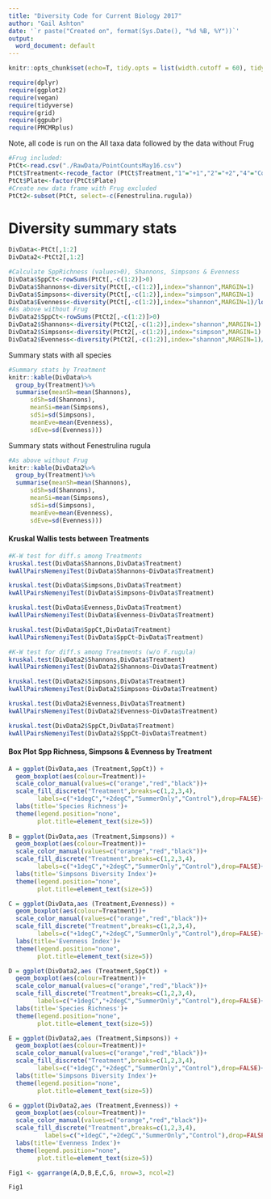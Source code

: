 ---
title: "Diversity Code for Current Biology 2017"
author: "Gail Ashton"
date: '`r paste("Created on", format(Sys.Date(), "%d %B, %Y"))`'
output:
  word_document: default
---

```{r knitr, include=F, cache=F}
knitr::opts_chunk$set(echo=T, tidy.opts = list(width.cutoff = 60), tidy = T)
```

```{r loadpackages, include=F, message=F, warning=F}
require(dplyr)
require(ggplot2)
require(vegan)
require(tidyverse)
require(grid)
require(ggpubr)
require(PMCMRplus)
```

Note, all code is run on the All taxa data followed by the data without Frug
```{r, echo=F,message=F, warning=F}
#Frug included:
PtCt<-read.csv("./RawData/PointCountsMay16.csv")
PtCt$Treatment<-recode_factor (PtCt$Treatment,"1"="+1","2"="+2","4"="Control") 
PtCt$Plate<-factor(PtCt$Plate)
#Create new data frame with Frug excluded
PtCt2<-subset(PtCt, select=-c(Fenestrulina.rugula))
```

# Diversity summary stats
```{r, echo=F,message=F, warning=F}
DivData<-PtCt[,1:2]
DivData2<-PtCt2[,1:2]

#Calculate SppRichness (values>0), Shannons, Simpsons & Evenness
DivData$SppCt<-rowSums(PtCt[,-c(1:2)]>0)
DivData$Shannons<-diversity(PtCt[,-c(1:2)],index="shannon",MARGIN=1)
DivData$Simpsons<-diversity(PtCt[,-c(1:2)],index="simpson",MARGIN=1)
DivData$Evenness<-diversity(PtCt[,-c(1:2)],index="shannon",MARGIN=1)/log(apply(PtCt[,-c(1:2)]>0,1,sum))
#As above without Frug
DivData2$SppCt<-rowSums(PtCt2[,-c(1:2)]>0)
DivData2$Shannons<-diversity(PtCt2[,-c(1:2)],index="shannon",MARGIN=1)
DivData2$Simpsons<-diversity(PtCt2[,-c(1:2)],index="simpson",MARGIN=1)
DivData2$Evenness<-diversity(PtCt2[,-c(1:2)],index="shannon",MARGIN=1)/log(apply(PtCt[,-c(1:2)]>0,1,sum))
```

Summary stats with all species
```{r, echo=F,message=F, warning=F}
#Summary stats by Treatment
knitr::kable(DivData%>% 
  group_by(Treatment)%>%
  summarise(meanSh=mean(Shannons),
      sdSh=sd(Shannons),
      meanSi=mean(Simpsons),
      sdSi=sd(Simpsons),
      meanEve=mean(Evenness),
      sdEve=sd(Evenness)))
```

Summary stats without Fenestrulina rugula
```{r, echo=F,message=F, warning=F}
#As above without Frug
knitr::kable(DivData2%>% 
  group_by(Treatment)%>%
  summarise(meanSh=mean(Shannons),
      sdSh=sd(Shannons),
      meanSi=mean(Simpsons),
      sdSi=sd(Simpsons),
      meanEve=mean(Evenness),
      sdEve=sd(Evenness)))
```

#### Kruskal Wallis tests between Treatments
```{r, echo=T,message=F, warning=F}
#K-W test for diff.s among Treatments
kruskal.test(DivData$Shannons,DivData$Treatment)
kwAllPairsNemenyiTest(DivData$Shannons~DivData$Treatment)

kruskal.test(DivData$Simpsons,DivData$Treatment)
kwAllPairsNemenyiTest(DivData$Simpsons~DivData$Treatment)

kruskal.test(DivData$Evenness,DivData$Treatment)
kwAllPairsNemenyiTest(DivData$Evenness~DivData$Treatment)

kruskal.test(DivData$SppCt,DivData$Treatment)
kwAllPairsNemenyiTest(DivData$SppCt~DivData$Treatment)

#K-W test for diff.s among Treatments (w/o F.rugula)
kruskal.test(DivData2$Shannons,DivData$Treatment)
kwAllPairsNemenyiTest(DivData2$Shannons~DivData$Treatment)

kruskal.test(DivData2$Simpsons,DivData$Treatment)
kwAllPairsNemenyiTest(DivData2$Simpsons~DivData$Treatment)

kruskal.test(DivData2$Evenness,DivData$Treatment)
kwAllPairsNemenyiTest(DivData2$Evenness~DivData$Treatment)

kruskal.test(DivData2$SppCt,DivData$Treatment)
kwAllPairsNemenyiTest(DivData2$SppCt~DivData$Treatment)

```

#### Box Plot Spp Richness, Simpsons & Evenness by Treatment

```{r Figs, echo=F,message=F, warning=F}
A = ggplot(DivData,aes (Treatment,SppCt)) +
  geom_boxplot(aes(colour=Treatment))+
  scale_color_manual(values=c("orange","red","black"))+
  scale_fill_discrete("Treatment",breaks=c(1,2,3,4),
        labels=c("+1degC","+2degC","SummerOnly","Control"),drop=FALSE)+
  labs(title='Species Richness')+
  theme(legend.position="none",
        plot.title=element_text(size=5))
 
B = ggplot(DivData,aes (Treatment,Simpsons)) +
  geom_boxplot(aes(colour=Treatment))+
  scale_color_manual(values=c("orange","red","black"))+
  scale_fill_discrete("Treatment",breaks=c(1,2,3,4),
        labels=c("+1degC","+2degC","SummerOnly","Control"),drop=FALSE)+
  labs(title='Simpsons Diversity Index')+
  theme(legend.position="none",
        plot.title=element_text(size=5))

C = ggplot(DivData,aes (Treatment,Evenness)) +
  geom_boxplot(aes(colour=Treatment))+
  scale_color_manual(values=c("orange","red","black"))+
  scale_fill_discrete("Treatment",breaks=c(1,2,3,4),
        labels=c("+1degC","+2degC","SummerOnly","Control"),drop=FALSE)+
  labs(title='Evenness Index')+
  theme(legend.position="none",
        plot.title=element_text(size=5))

D = ggplot(DivData2,aes (Treatment,SppCt)) +
  geom_boxplot(aes(colour=Treatment))+
  scale_color_manual(values=c("orange","red","black"))+
  scale_fill_discrete("Treatment",breaks=c(1,2,3,4),
        labels=c("+1degC","+2degC","SummerOnly","Control"),drop=FALSE)+
  labs(title='Species Richness')+
  theme(legend.position="none",
        plot.title=element_text(size=5))

E = ggplot(DivData2,aes (Treatment,Simpsons)) +
  geom_boxplot(aes(colour=Treatment))+
  scale_color_manual(values=c("orange","red","black"))+
  scale_fill_discrete("Treatment",breaks=c(1,2,3,4),
        labels=c("+1degC","+2degC","SummerOnly","Control"),drop=FALSE)+
  labs(title='Simpsons Diversity Index')+
  theme(legend.position="none",
        plot.title=element_text(size=5))

G = ggplot(DivData2,aes (Treatment,Evenness)) +
  geom_boxplot(aes(colour=Treatment))+
  scale_color_manual(values=c("orange","red","black"))+
  scale_fill_discrete("Treatment",breaks=c(1,2,3,4),
          labels=c("+1degC","+2degC","SummerOnly","Control"),drop=FALSE)+
  labs(title='Evenness Index')+
  theme(legend.position="none",
        plot.title=element_text(size=5))

Fig1 <- ggarrange(A,D,B,E,C,G, nrow=3, ncol=2)

Fig1
```
